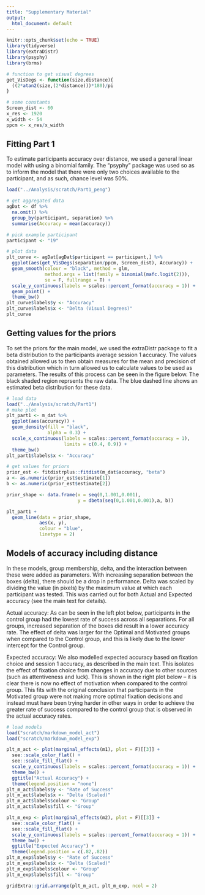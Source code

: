 ```yaml
---
title: "Supplementary Material"
output:
  html_document: default
---
```


```r
knitr::opts_chunk$set(echo = TRUE)
library(tidyverse)
library(extraDistr)
library(psyphy) 
library(brms)

# function to get visual degrees 
get_VisDegs <- function(size,distance){
  ((2*atan2(size,(2*distance)))*180)/pi
}

# some constants
Screen_dist <- 60
x_res <- 1920
x_width <- 54
ppcm <- x_res/x_width

```

## Fitting Part 1 
To estimate participants accuracy over distance, we used a general linear model with using a binomial family. The "psyphy" package was used so as to inform the model that there were only two choices available to the participant, and as such, chance level was 50%.
```r
load("../Analysis/scratch/Part1_peng")

# get aggregated data 
agDat <- df %>%
  na.omit() %>% 
  group_by(participant, separation) %>% 
  summarise(Accuracy = mean(accuracy))

# pick example participant
participant <- "19"

# plot data 
plt_curve <- agDat[agDat$participant == participant,] %>%
  ggplot(aes(get_VisDegs(separation/ppcm, Screen_dist), Accuracy)) + 
  geom_smooth(colour = "black", method = glm,
              method.args = list(family = binomial(mafc.logit(2))),
              se = F, fullrange = T) + 
  scale_y_continuous(labels = scales::percent_format(accuracy = 1)) +
  geom_point() + 
  theme_bw() 
plt_curve$labels$y <- "Accuracy"
plt_curve$labels$x <- "Delta (Visual Degrees)"
plt_curve
```

## Getting values for the priors 
To set the priors for the main model, we used the extraDistr package to fit a beta distribution to the participants average session 1 accuracy. The values obtained allowed us to then obtain measures for the mean and precision of this distribution which in turn allowed us to calculate values to be used as parameters. The results of this process can be seen in the figure below. The black shaded region reprsents the raw data. The blue dashed line shows an estimated beta distribution for these data. 
```r
# load data 
load("../Analysis/scratch/Part1")
# make plot
plt_part1 <- m_dat %>%
  ggplot(aes(accuracy)) + 
  geom_density(fill = "black",
               alpha = 0.3) + 
  scale_x_continuous(labels = scales::percent_format(accuracy = 1),
                     limits = c(0.4, 0.9)) + 
  theme_bw()
plt_part1$labels$x <- "Accuracy"

# get values for priors
prior_est <- fitdistrplus::fitdist(m_dat$accuracy, "beta")
a <- as.numeric(prior_est$estimate[1])
b <- as.numeric(prior_est$estimate[2])

prior_shape <- data.frame(x = seq(0,1.001,0.001),
                          y = dbeta(seq(0,1.001,0.001),a, b))

plt_part1 + 
  geom_line(data = prior_shape, 
            aes(x, y),
            colour = "blue",
            linetype = 2) 
```

## Models of accuracy including distance 
In these models, group membership, delta, and the interaction between these were added as parameters. With increasing separation between the boxes (delta), there should be a drop in performance. Delta was scaled by dividing the value (in pixels) by the maximum value at which each participant was tested. This was carried out for both Actual and Expected accuracy (see the main text for details).

Actual accuracy: As can be seen in the left plot below, participants in the control group had the lowest rate of success across all separations. For all groups, increased separation of the boxes did result in a lower accuracy rate. The effect of delta was larger for the Optimal and Motivated groups when compared to the Control group, and this is likely due to the lower intercept for the Control group.

Expected accuracy: We also modelled expected accuracy based on fixation choice and session 1 accuracy, as described in the main text. This isolates the effect of fixation choice from changes in accuracy due to other sources (such as attentiveness and luck). This is shown in the right plot below – it is clear there is now no effect of motivation when compared to the control group. This fits with the original conclusion that participants in the Motivated group were not making more optimal fixation decisions and instead must have been trying harder in other ways in order to achieve the greater rate of success compared to the control group that is observed in the actual accuracy rates.
```r
# load models
load("scratch/markdown_model_act")
load("scratch/markdown_model_exp")
```

```r
plt_m_act <- plot(marginal_effects(m1), plot = F)[[3]] + 
  see::scale_color_flat() + 
  see::scale_fill_flat() + 
  scale_y_continuous(labels = scales::percent_format(accuracy = 1)) + 
  theme_bw() + 
  ggtitle("Actual Accuracy") + 
  theme(legend.position = "none")
plt_m_act$labels$y <- "Rate of Success" 
plt_m_act$labels$x <- "Delta (Scaled)" 
plt_m_act$labels$colour <- "Group"
plt_m_act$labels$fill <- "Group"

plt_m_exp <- plot(marginal_effects(m2), plot = F)[[3]] + 
  see::scale_color_flat() + 
  see::scale_fill_flat() + 
  scale_y_continuous(labels = scales::percent_format(accuracy = 1)) + 
  theme_bw() + 
  ggtitle("Expected Accuracy") + 
  theme(legend.position = c(.82,.82))
plt_m_exp$labels$y <- "Rate of Success" 
plt_m_exp$labels$x <- "Delta (Scaled)" 
plt_m_exp$labels$colour <- "Group"
plt_m_exp$labels$fill <- "Group"

gridExtra::grid.arrange(plt_m_act, plt_m_exp, ncol = 2)

```


